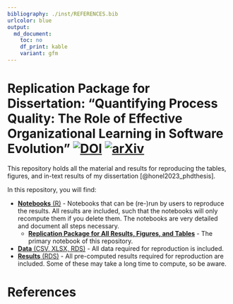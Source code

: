 ```yaml
---
bibliography: ./inst/REFERENCES.bib
urlcolor: blue
output:
  md_document:
    toc: no
    df_print: kable
    variant: gfm
---
```


# Replication Package for Dissertation: "Quantifying Process Quality: The Role of Effective Organizational Learning in Software Evolution" [![DOI](https://zenodo.org/badge/DOI/10.5281/zenodo.7981673.svg)](https://doi.org/10.5281/zenodo.7981673) [![arXiv](https://img.shields.io/badge/arXiv-2305.18061-b31b1b.svg?style=flat)](https://arxiv.org/abs/2305.18061)

This repository holds all the material and results for reproducing the tables, figures, and in-text results of my dissertation [@honel2023_phdthesis].


In this repository, you will find:

* [__Notebooks__ (R)](./notebooks) - Notebooks that can be (re-)run by users to reproduce the results. All results are included, such that the notebooks will only recompute them if you delete them. The notebooks are very detailed and document all steps necessary.
    * [__Replication Package for All Results, Figures, and Tables__](./notebooks/Replication.md) - The primary notebook of this repository.
* [__Data__ (CSV, XLSX, RDS)](./data) - All data required for reproduction is included.
* [__Results__ (RDS)](./results) - All pre-computed results required for reproduction are included. Some of these may take a long time to compute, so be aware.


# References {-}

<div id="refs"></div>
